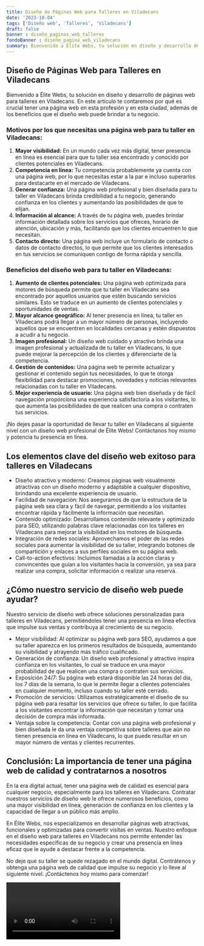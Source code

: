 ```yaml
---
title: Diseño de Páginas Web para Talleres en Viladecans
date: '2023-10-04'
tags: ['Diseño web', 'Talleres', 'Viladecans']
draft: false
banner : diseño_paginas_web_talleres
fondoBanner : diseño_pagina_web_viladecans
summary: Bienvenido a Élite Webs, tu solución en diseño y desarrollo de páginas web para talleres en Viladecans. En este artículo te contaremos por qué es crucial tener una página web en esta profesión y en esta ciudad, además de los beneficios que el diseño web puede brindar a tu negocio. 
---
```


## Diseño de Páginas Web para Talleres en Viladecans

Bienvenido a Élite Webs, tu solución en diseño y desarrollo de páginas web para talleres en Viladecans. En este artículo te contaremos por qué es crucial tener una página web en esta profesión y en esta ciudad, además de los beneficios que el diseño web puede brindar a tu negocio. 

### Motivos por los que necesitas una página web para tu taller en Viladecans:

1. **Mayor visibilidad:** En un mundo cada vez más digital, tener presencia en línea es esencial para que tu taller sea encontrado y conocido por clientes potenciales en Viladecans.
2. **Competencia en línea:** Tu competencia probablemente ya cuenta con una página web, por lo que necesitas estar a la par e incluso superarlos para destacarte en el mercado de Viladecans.
3. **Generar confianza:** Una página web profesional y bien diseñada para tu taller en Viladecans brinda credibilidad a tu negocio, generando confianza en los clientes y aumentando las posibilidades de que te elijan.
4. **Información al alcance:** A través de tu página web, puedes brindar información detallada sobre los servicios que ofreces, horario de atención, ubicación y más, facilitando que los clientes encuentren lo que necesitan.
5. **Contacto directo:** Una página web incluye un formulario de contacto o datos de contacto directos, lo que permite que los clientes interesados en tus servicios se comuniquen contigo de forma rápida y sencilla.

### Beneficios del diseño web para tu taller en Viladecans:

1. **Aumento de clientes potenciales:** Una página web optimizada para motores de búsqueda permite que tu taller en Viladecans sea encontrado por aquellos usuarios que estén buscando servicios similares. Esto se traduce en un aumento de clientes potenciales y oportunidades de ventas.
2. **Mayor alcance geográfico:** Al tener presencia en línea, tu taller en Viladecans podrá llegar a un mayor número de personas, incluyendo aquellos que se encuentren en localidades cercanas y estén dispuestos a acudir a tu negocio.
3. **Imagen profesional:** Un diseño web cuidado y atractivo brinda una imagen profesional y actualizada de tu taller en Viladecans, lo que puede mejorar la percepción de los clientes y diferenciarte de la competencia.
4. **Gestión de contenidos:** Una página web te permite actualizar y gestionar el contenido según tus necesidades, lo que te otorga flexibilidad para destacar promociones, novedades y noticias relevantes relacionadas con tu taller en Viladecans.
5. **Mejor experiencia de usuario:** Una página web bien diseñada y de fácil navegación proporciona una experiencia satisfactoria a los visitantes, lo que aumenta las posibilidades de que realicen una compra o contraten tus servicios.

¡No dejes pasar la oportunidad de llevar tu taller en Viladecans al siguiente nivel con un diseño web profesional de Élite Webs! Contáctanos hoy mismo y potencia tu presencia en línea.

<GifSeo />

<Cta />

## Los elementos clave del diseño web exitoso para talleres en Viladecans

- Diseño atractivo y moderno: Creamos páginas web visualmente atractivas con un diseño moderno y adaptable a cualquier dispositivo, brindando una excelente experiencia de usuario.
- Facilidad de navegación: Nos aseguramos de que la estructura de la página web sea clara y fácil de navegar, permitiendo a los visitantes encontrar rápida y fácilmente la información que necesitan.
- Contenido optimizado: Desarrollamos contenido relevante y optimizado para SEO, utilizando palabras clave relacionadas con los talleres en Viladecans para mejorar la visibilidad en los motores de búsqueda.
- Integración de redes sociales: Aprovechamos el poder de las redes sociales para aumentar la visibilidad de su taller, integrando botones de compartición y enlaces a sus perfiles sociales en su página web.
- Call-to-action efectivos: Incluimos llamadas a la acción claras y convincentes que guían a los visitantes hacia la conversión, ya sea para realizar una compra, solicitar información o realizar una reserva.

## ¿Cómo nuestro servicio de diseño web puede ayudar?

Nuestro servicio de diseño web ofrece soluciones personalizadas para talleres en Viladecans, permitiéndoles tener una presencia en línea efectiva que impulse sus ventas y contribuya al crecimiento de su negocio.

- Mejor visibilidad: Al optimizar su página web para SEO, ayudamos a que su taller aparezca en los primeros resultados de búsqueda, aumentando su visibilidad y atrayendo más tráfico cualificado.
- Generación de confianza: Un diseño web profesional y atractivo inspira confianza en los visitantes, lo cual se traduce en una mayor probabilidad de que realicen una compra o contraten sus servicios.
- Exposición 24/7: Su página web estará disponible las 24 horas del día, los 7 días de la semana, lo que le permite llegar a clientes potenciales en cualquier momento, incluso cuando su taller esté cerrado.
- Promoción de servicios: Utilizamos estratégicamente el diseño de su página web para resaltar los servicios que ofrece su taller, lo que facilita a los visitantes encontrar la información que necesitan y tomar una decisión de compra más informada.
- Ventaja sobre la competencia: Contar con una página web profesional y bien diseñada le da una ventaja competitiva sobre talleres que aún no tienen presencia en línea en Viladecans, lo que puede resultar en un mayor número de ventas y clientes recurrentes.

## Conclusión: La importancia de tener una página web de calidad y contratarnos a nosotros

En la era digital actual, tener una página web de calidad es esencial para cualquier negocio, especialmente para los talleres en Viladecans. Contratar nuestros servicios de diseño web le ofrece numerosos beneficios, como una mayor visibilidad en línea, generación de confianza en los clientes y la capacidad de llegar a un público más amplio.

En Élite Webs, nos especializamos en desarrollar páginas web atractivas, funcionales y optimizadas para convertir visitas en ventas. Nuestro enfoque en el diseño web para talleres en Viladecans nos permite entender las necesidades específicas de su negocio y crear una presencia en línea eficaz que le ayude a destacar frente a la competencia.

No deje que su taller se quede rezagado en el mundo digital. Contrátenos y obtenga una página web de calidad que impulse su negocio y lo lleve al siguiente nivel. ¡Contáctenos hoy mismo para comenzar!

<Video />

<CtaBot job='Talleres' city='Viladecans'/>

<Gmaps query='Viladecans+españa+maps' />